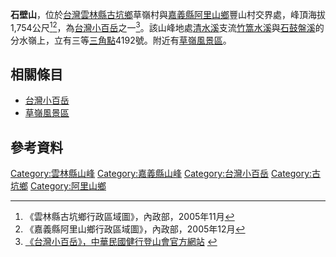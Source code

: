 '''石壁山'''，位於[[台灣|台灣]][[雲林縣|雲林縣]][[古坑鄉|古坑鄉]]草嶺村與[[嘉義縣|嘉義縣]][[阿里山鄉|阿里山鄉]]豐山村交界處，峰頂海拔1,754公尺<ref>《雲林縣古坑鄉行政區域圖》，內政部，2005年11月</ref><ref>《嘉義縣阿里山鄉行政區域圖》，內政部，2005年12月</ref>，為[[台灣小百岳|台灣小百岳]]之一<ref>[http://alpineclub.machinerytoday.com/tier/front/bin/ptlist.phtml?Category=100106550 《台灣小百岳》，中華民國健行登山會官方網站] {{webarchive|url=https://web.archive.org/web/20120418133914/http://alpineclub.machinerytoday.com/tier/front/bin/ptlist.phtml?Category=100106550 |date=2012-04-18 }}</ref>。該山峰地處[[清水溪_(南投縣)|清水溪]]支流[[竹篙水溪|竹篙水溪]]與[[石鼓盤溪|石鼓盤溪]]的分水嶺上，立有三等[[三角點|三角點]]4192號。附近有[[草嶺風景區|草嶺風景區]]。

==相關條目==
*[[台灣小百岳|台灣小百岳]]
*[[草嶺風景區|草嶺風景區]]

==參考資料==
<div class="references-small">
<references />
</div>

[[Category:雲林縣山峰|Category:雲林縣山峰]]
[[Category:嘉義縣山峰|Category:嘉義縣山峰]]
[[Category:台灣小百岳|Category:台灣小百岳]]
[[Category:古坑鄉|Category:古坑鄉]]
[[Category:阿里山鄉|Category:阿里山鄉]]